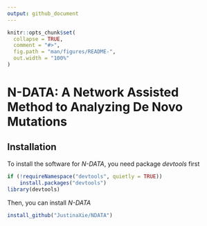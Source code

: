 ```yaml
---
output: github_document
---
```


<!-- README.md is generated from README.Rmd. Please edit that file -->

```r
knitr::opts_chunk$set(
  collapse = TRUE,
  comment = "#>",
  fig.path = "man/figures/README-",
  out.width = "100%"
)
```

# N-DATA: A Network Assisted Method to Analyzing De Novo Mutations

<!-- badges: start -->
<!-- badges: end -->


## Installation
To install the software for *N-DATA*, you need package *devtools* first

```R
if (!requireNamespace("devtools", quietly = TRUE))
    install.packages("devtools")
library(devtools)
```

Then, you can install *N-DATA* 
```R
install_github("JustinaXie/NDATA")
```
